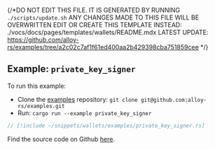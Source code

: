 {/*DO NOT EDIT THIS FILE. IT IS GENERATED BY RUNNING `./scripts/update.sh`
ANY CHANGES MADE TO THIS FILE WILL BE OVERWRITTEN
EDIT OR CREATE THIS TEMPLATE INSTEAD: ./vocs/docs/pages/templates/wallets/README.mdx
LATEST UPDATE: https://github.com/alloy-rs/examples/tree/a2c02c7af1f61ed400aa2b429398cba751859cee
*/}

## Example: `private_key_signer`

To run this example:

- Clone the [examples](https://github.com/alloy-rs/examples) repository: `git clone git@github.com:alloy-rs/examples.git`
- Run: `cargo run --example private_key_signer`

```rust
// [!include ~/snippets/wallets/examples/private_key_signer.rs]
```

Find the source code on Github [here](https://github.com/alloy-rs/examples/tree/a2c02c7af1f61ed400aa2b429398cba751859cee/examples/wallets/examples/private_key_signer.rs).

